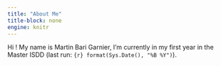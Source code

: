 ```yaml
---
title: "About Me"
title-block: none
engine: knitr
---
```


Hi ! My name is Martin Bari Garnier, I'm currently in my first year in the Master ISDD (last run: `{r} format(Sys.Date(), "%B %Y")`).
